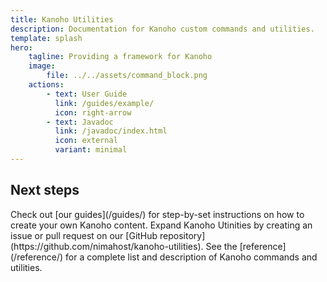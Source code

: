 ```yaml
---
title: Kanoho Utilities
description: Documentation for Kanoho custom commands and utilities.
template: splash
hero:
    tagline: Providing a framework for Kanoho
    image:
        file: ../../assets/command_block.png
    actions:
        - text: User Guide
          link: /guides/example/
          icon: right-arrow
        - text: Javadoc
          link: /javadoc/index.html
          icon: external
          variant: minimal
---
```



<HomeNav />

## Next steps

<CardGrid stagger>
	<Card title="Guides" icon="open-book">
		Check out [our guides](/guides/) for step-by-set instructions on how to create your own
		Kanoho content.
	</Card>
	<Card title="Contribute" icon="pencil">
		Expand Kanoho Utinities by creating an issue or pull request on our [GitHub
		repository](https://github.com/nimahost/kanoho-utilities).
	</Card>
	<Card title="Reference" icon="document">
		See the [reference](/reference/) for a complete list and description of Kanoho commands and
		utilities.
	</Card>
</CardGrid>
